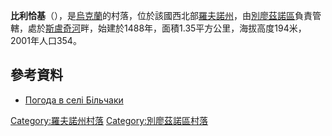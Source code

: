 {{coord|50|48|48|N|27|9|9|E|scale:30000|display=title}}

'''比利恰基'''（{{lang-uk|Більчаки}}），是[[烏克蘭|烏克蘭]]的村落，位於該國西北部[[羅夫諾州|羅夫諾州]]，由[[別廖茲諾區|別廖茲諾區]]負責管轄，處於[[斯盧奇河|斯盧奇河]]畔，始建於1488年，面積1.35平方公里，海拔高度194米，2001年人口354。

==參考資料==
* [http://weather.in.ua/ua/rovenskaja/1382 Погода в селі Більчаки] {{Wayback|url=http://weather.in.ua/ua/rovenskaja/1382 |date=20160305065420 }}

{{DEFAULTSORT:Більчаки}}
[[Category:羅夫諾州村落|Category:羅夫諾州村落]]
[[Category:別廖茲諾區村落|Category:別廖茲諾區村落]]


{{Rivne-geo-stub}}